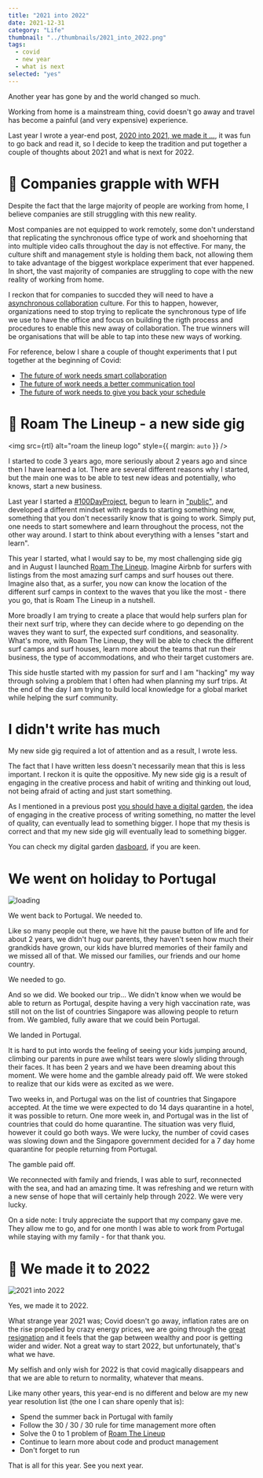 ```yaml
---
title: "2021 into 2022"
date: 2021-12-31
category: "Life"
thumbnail: "../thumbnails/2021_into_2022.png"
tags:
  - covid
  - new year
  - what is next
selected: "yes"
---
```



Another year has gone by and the world changed so much.

Working from home is a mainstream thing, covid doesn't go away and travel has become a painful (and very expensive) experience.

Last year I wrote a year-end post, [2020 into 2021, we made it ...](/blog/2020-12-31-2020-into-2021/), it was fun to go back and read it, so I decide to keep the tradition and put together a couple of thoughts about 2021 and what is next for 2022.

# 👷 Companies grapple with WFH

Despite the fact that the large majority of people are working from home, I believe companies are still struggling with this new reality.

Most companies are not equipped to work remotely, some don't understand that replicating the synchronous office type of work and shoehorning that into multiple video calls throughout the day is not effective. For many, the culture shift and management style is holding them back, not allowing them to take advantage of the biggest workplace experiment that ever happened. In short, the vast majority of companies are struggling to cope with the new reality of working from home.

I reckon that for companies to succded they will need to have a [asynchronous collaboration](/blog/2021-03-06-asynchronous-collaboration/) culture. For this to happen, however, organizations need to stop trying to replicate the synchronous type of life we use to have the office and focus on building the rigth process and procedures to enable this new away of collaboration. The true winners will be organisations that will be able to tap into these new ways of working.

For reference, below I share a couple of thought experiments that I put together at the beginning of Covid:

- [The future of work needs smart collaboration](/blog/2020-05-10-the-future-of-work-needs-smart-collaboration)
- [The future of work needs a better communication tool](/blog/2020-05-05-the-future-of-work-needs-a-better-communication%20tool)
- [The future of work needs to give you back your schedule](/blog/2020-05-18-the-future-of-work-needs-to-give-you-back-your-schedule)

# 🚀 Roam The Lineup - a new side gig

<img src={rtl} alt="roam the lineup logo" style={{ margin: `auto` }} />

I started to code 3 years ago, more seriously about 2 years ago and since then I have learned a lot. There are several different reasons why I started, but the main one was to be able to test new ideas and potentially, who knows, start a new business.

Last year I started a [#100DayProject](/blog/2020-10-05-launching-my-100-day-project), begun to learn in ["public"](/blog/2020-09-04-learning-in-public), and developed a different mindset with regards to starting something new, something that you don't necessarily know that is going to work. Simply put, one needs to start somewhere and learn throughout the process, not the other way around. I start to think about everything with a lenses "start and learn".

This year I started, what I would say to be, my most challenging side gig and in August I launched [Roam The Lineup](https://www.roamthelineup.com/). Imagine Airbnb for surfers with listings from the most amazing surf camps and surf houses out there. Imagine also that, as a surfer, you now can know the location of the different surf camps in context to the waves that you like the most - there you go, that is Roam The Lineup in a nutshell.

More broadly I am trying to create a place that would help surfers plan for their next surf trip, where they can decide where to go depending on the waves they want to surf, the expected surf conditions, and seasonality. What's more, with Roam The Lineup, they will be able to check the different surf camps and surf houses, learn more about the teams that run their business, the type of accommodations, and who their target customers are.

This side hustle started with my passion for surf and I am "hacking" my way through solving a problem that I often had when planning my surf trips. At the end of the day I am trying to build local knowledge for a global market while helping the surf community.

# I didn't write has much

My new side gig required a lot of attention and as a result, I wrote less.

<GardenStats2021 />

The fact that I have written less doesn't necessarily mean that this is less important. I reckon it is quite the oppositive. My new side gig is a result of engaging in the creative process and habit of writing and thinking out loud, not being afraid of acting and just start something.

As I mentioned in a previous post [you should have a digital garden](/blog/2020-07-06-you-should-have-a-digital-garden/), the idea of engaging in the creative process of writing something, no matter the level of quality, can eventually lead to something bigger. I hope that my thesis is correct and that my new side gig will eventually lead to something bigger.

You can check my digital garden [dasboard](/dashboard), if you are keen.

# We went on holiday to Portugal

![loading](../images/2021_into_2022_Portugal.JPG)

We went back to Portugal. We needed to.

Like so many people out there, we have hit the pause button of life and for about 2 years, we didn't hug our parents, they haven't seen how much their grandkids have grown, our kids have blurred memories of their family and we missed all of that. We missed our families, our friends and our home country.

We needed to go.

And so we did. We booked our trip... We didn't know when we would be able to return as Portugal, despite having a very high vaccination rate, was still not on the list of countries Singapore was allowing people to return from. We gambled, fully aware that we could bein Portugal.

We landed in Portugal.

It is hard to put into words the feeling of seeing your kids jumping around, climbing our parents in pure awe whilst tears were slowly sliding through their faces. It has been 2 years and we have been dreaming about this moment. We were home and the gamble already paid off. We were stoked to realize that our kids were as excited as we were.

Two weeks in, and Portugal was on the list of countries that Singapore accepted. At the time we were expected to do 14 days quarantine in a hotel, it was possible to return. One more week in, and Portugal was in the list of countries that could do home quarantine. The situation was very fluid, however it could go both ways. We were lucky, the number of covid cases was slowing down and the Singapore government decided for a 7 day home quarantine for people returning from Portugal.

The gamble paid off.

We reconnected with family and friends, I was able to surf, reconnected with the sea, and had an amazing time. It was refreshing and we return with a new sense of hope that will certainly help through 2022. We were very lucky.

On a side note: I truly appreciate the support that my company gave me. They allow me to go, and for one month I was able to work from Portugal while staying with my family - for that thank you.

# 🥇 We made it to 2022

![2021 into 2022](../thumbnails/2021_into_2022.png)

Yes, we made it to 2022.

What strange year 2021 was; Covid doesn't go away, inflation rates are on the rise propelled by crazy energy prices, we are going through the [great resignation](https://en.wikipedia.org/wiki/Great_Resignation) and it feels that the gap between wealthy and poor is getting wider and wider. Not a great way to start 2022, but unfortunately, that's what we have.

My selfish and only wish for 2022 is that covid magically disappears and that we are able to return to normality, whatever that means.

Like many other years, this year-end is no different and below are my new year resolution list (the one I can share openly that is):

- Spend the summer back in Portugal with family
- Follow the 30 / 30 / 30 rule for time management more often
- Solve the 0 to 1 problem of [Roam The Lineup](https://www.roamthelineup.com/)
- Continue to learn more about code and product management
- Don't forget to run

That is all for this year. See you next year.
